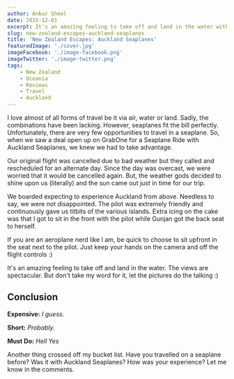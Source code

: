 ```yaml
---
author: Ankur Sheel
date: 2015-12-01
excerpt: It's an amazing feeling to take off and land in the water with Auckland Seaplanes. We boarded expecting to experience Auckland from above. We were not disappointed.
slug: new-zealand-escapes-auckland-seaplanes
title: 'New Zealand Escapes: Auckland Seaplanes'
featuredImage: './cover.jpg'
imageFacebook: './image-facebook.png'
imageTwitter: './image-twitter.png'
tags:
    - New Zealand
    - Oceania
    - Reviews
    - Travel
    - Auckland
---
```



I love almost of all forms of travel be it via air, water or land. Sadly, the combinations have been lacking. However, seaplanes fit the bill perfectly. Unfortunately, there are very few opportunities to travel in a seaplane. So, when we saw a deal open up on GrabOne for a Seaplane Ride with Auckland Seaplanes, we knew we had to take advantage.

<ImageGallery relativeDirectory={props.path} subDirectory="gallery1" />

Our original flight was cancelled due to bad weather but they called and rescheduled for an alternate day. Since the day was overcast, we were worried that it would be cancelled again. But, the weather gods decided to shine upon us (literally) and the sun came out just in time for our trip.

<ImageGallery relativeDirectory={props.path} subDirectory="gallery2" />

We boarded expecting to experience Auckland from above. Needless to say, we were not disappointed. The pilot was extremely friendly and continuously gave us titbits of the various islands. Extra icing on the cake was that I got to sit in the front with the pilot while Gunjan got the back seat to herself.

If you are an aeroplane nerd like I am, be quick to choose to sit upfront in the seat next to the pilot. Just keep your hands on the camera and off the flight controls :)

<ImageGallery relativeDirectory={props.path} subDirectory="gallery3" />

It's an amazing feeling to take off and land in the water. The views are spectacular. But don't take my word for it, let the pictures do the talking :)

<ImageGallery relativeDirectory={props.path} subDirectory="gallery4" />

## Conclusion

**Expensive:** _I guess._

**Short:** _Probably._

**Must Do:** _Hell Yes_

<Quote quote="Some experiences simply do not translate, you have to go to know." author="Kobi Yamada" />

Another thing crossed off my bucket list.
Have you travelled on a seaplane before? Was it with Auckland Seaplanes? How was your experience? Let me know in the comments.
